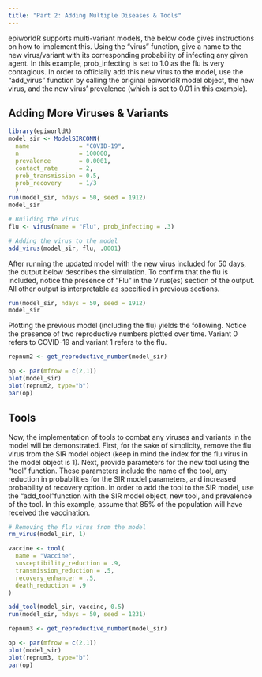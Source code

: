 ```yaml
---
title: "Part 2: Adding Multiple Diseases & Tools"
---
```


epiworldR supports multi-variant models, the below code gives instructions on how to implement this. Using the "virus" function, give a name to the new virus/variant with its corresponding probability of infecting any given agent. In this example, prob_infecting is set to 1.0 as the flu is very contagious. In order to officially add this new virus to the model, use the "add_virus" function by calling the original epiworldR model object, the new virus, and the new virus' prevalence (which is set to 0.01 in this example).

## Adding More Viruses & Variants

```r
library(epiworldR)
model_sir <- ModelSIRCONN(
  name              = "COVID-19",
  n                 = 100000, 
  prevalence        = 0.0001, 
  contact_rate      = 2,
  prob_transmission = 0.5,
  prob_recovery     = 1/3
  )
run(model_sir, ndays = 50, seed = 1912)
model_sir

# Building the virus
flu <- virus(name = "Flu", prob_infecting = .3)

# Adding the virus to the model
add_virus(model_sir, flu, .0001)
```

After running the updated model with the new virus included for 50 days, the output below describes the simulation. To confirm that the flu is included, notice the presence of "Flu" in the Virus(es) section of the output. All other output is interpretable as specified in previous sections.

```r
run(model_sir, ndays = 50, seed = 1912)
model_sir
```

Plotting the previous model (including the flu) yields the following. Notice the presence of two reproductive numbers plotted over time. Variant 0 refers to COVID-19 and variant 1 refers to the flu.

```r
repnum2 <- get_reproductive_number(model_sir)

op <- par(mfrow = c(2,1))
plot(model_sir)
plot(repnum2, type="b")
par(op)
```

## Tools

Now, the implementation of tools to combat any viruses and variants in the model will be demonstrated. First, for the sake of simplicity, remove the flu virus from the SIR model object (keep in mind the index for the flu virus in the model object is 1). Next, provide parameters for the new tool using the "tool" function. These parameters include the name of the tool, any reduction in probabilities for the SIR model parameters, and increased probability of recovery option. In order to add the tool to the SIR model, use the "add_tool"function with the SIR model object, new tool, and prevalence of the tool. In this example, assume that 85% of the population will have received the vaccination.

```r
# Removing the flu virus from the model
rm_virus(model_sir, 1)

vaccine <- tool(
  name = "Vaccine",
  susceptibility_reduction = .9,
  transmission_reduction = .5,
  recovery_enhancer = .5, 
  death_reduction = .9
)

add_tool(model_sir, vaccine, 0.5)
run(model_sir, ndays = 50, seed = 1231)
```

```r
repnum3 <- get_reproductive_number(model_sir)

op <- par(mfrow = c(2,1))
plot(model_sir)
plot(repnum3, type="b")
par(op)
```
